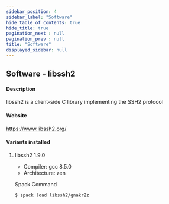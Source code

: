 ```yaml
---
sidebar_position: 4
sidebar_label: "Software"
hide_table_of_contents: true
hide_title: true
pagination_next : null
pagination_prev : null
title: "Software"
displayed_sidebar: null
---
```


## Software - libssh2


#### Description
libssh2 is a client-side C library implementing the SSH2 protocol

#### Website
https://www.libssh2.org/

#### Variants installed

1. libssh2 1.9.0

    - Compiler: gcc 8.5.0
    - Architecture: zen

    Spack Command
    ```bash
    $ spack load libssh2/gnakr2z
    ```

